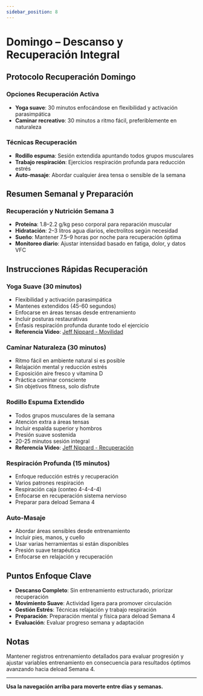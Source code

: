 ```yaml
---
sidebar_position: 8
---
```



<WorkoutNav weekNumber={3} />

# Domingo – Descanso y Recuperación Integral

## Protocolo Recuperación Domingo

### Opciones Recuperación Activa
- **Yoga suave**: 30 minutos enfocándose en flexibilidad y activación parasimpática
- **Caminar recreativo**: 30 minutos a ritmo fácil, preferiblemente en naturaleza

### Técnicas Recuperación
- **Rodillo espuma**: Sesión extendida apuntando todos grupos musculares
- **Trabajo respiración**: Ejercicios respiración profunda para reducción estrés
- **Auto-masaje**: Abordar cualquier área tensa o sensible de la semana

## Resumen Semanal y Preparación

### Recuperación y Nutrición Semana 3
- **Proteína**: 1.8–2.2 g/kg peso corporal para reparación muscular
- **Hidratación**: 2–3 litros agua diarios, electrolitos según necesidad
- **Sueño**: Mantener 7.5–9 horas por noche para recuperación óptima
- **Monitoreo diario**: Ajustar intensidad basado en fatiga, dolor, y datos VFC

## Instrucciones Rápidas Recuperación

### Yoga Suave (30 minutos)
- Flexibilidad y activación parasimpática
- Mantenes extendidos (45-60 segundos)
- Enfocarse en áreas tensas desde entrenamiento
- Incluir posturas restaurativas
- Énfasis respiración profunda durante todo el ejercicio
- **Referencia Video**: [Jeff Nippard - Movilidad](https://www.youtube.com/watch?v=8wPpK6xW9s8)

### Caminar Naturaleza (30 minutos)
- Ritmo fácil en ambiente natural si es posible
- Relajación mental y reducción estrés
- Exposición aire fresco y vitamina D
- Práctica caminar consciente
- Sin objetivos fitness, solo disfrute

### Rodillo Espuma Extendido
- Todos grupos musculares de la semana
- Atención extra a áreas tensas
- Incluir espalda superior y hombros
- Presión suave sostenida
- 20-25 minutos sesión integral
- **Referencia Video**: [Jeff Nippard - Recuperación](https://www.youtube.com/watch?v=8wPpK6xW9s8)

### Respiración Profunda (15 minutos)
- Enfoque reducción estrés y recuperación
- Varios patrones respiración
- Respiración caja (conteo 4-4-4-4)
- Enfocarse en recuperación sistema nervioso
- Preparar para deload Semana 4

### Auto-Masaje
- Abordar áreas sensibles desde entrenamiento
- Incluir pies, manos, y cuello
- Usar varias herramientas si están disponibles
- Presión suave terapéutica
- Enfocarse en relajación y recuperación

## Puntos Enfoque Clave

- **Descanso Completo**: Sin entrenamiento estructurado, priorizar recuperación
- **Movimiento Suave**: Actividad ligera para promover circulación
- **Gestión Estrés**: Técnicas relajación y trabajo respiración
- **Preparación**: Preparación mental y física para deload Semana 4
- **Evaluación**: Evaluar progreso semana y adaptación

## Notas

Mantener registros entrenamiento detallados para evaluar progresión y ajustar variables entrenamiento en consecuencia para resultados óptimos avanzando hacia deload Semana 4.

---

**Usa la navegación arriba para moverte entre días y semanas.**